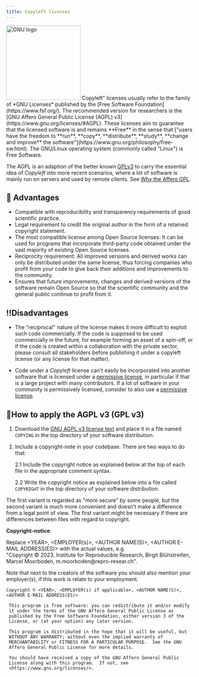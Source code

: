```yaml
---
title: Copyleft licenses
---
```



<Image src={gnu} alt="GNU logo" width="200px"/>
Copyleft" licenses usually refer to the family of *GNU Licenses* published by the [Free Software Foundation](https://www.fsf.org/). The recommended version for researchers is the [GNU Affero General Public License (AGPL) v3](https://www.gnu.org/licenses/#AGPL). These licenses aim to guarantee that the licensed software is and remains **Free** in the sense that ["users have the freedom to **run**, **copy**, **distribute**, **study**, **change and improve** the software"](https://www.gnu.org/philosophy/free-sw.html). The GNU/Linux operating system (commonly called "Linux") is Free Software.

The AGPL is an adaption of the better known [GPLv3](https://www.gnu.org/licenses/quick-guide-gplv3.html) to carry the essential idea of *Copyleft* into more recent scenarios, where a lot of software is mainly run on servers and used by remote clients. See [Why the Affero GPL](https://www.gnu.org/licenses/why-affero-gpl.html).

## 🚀 Advantages

+ Compatible with reproducibility and transparency requirements of good scientific practice.
+ Legal requirement to credit the original author in the form of a retained copyright statement.
+ The most compatible license among Open Source licenses: It can be used for programs that incorporate third-party code obtained under the vast majority of existing Open Source licenses.
+ Reciprocity requirement: All improved versions and derived works can only be distributed under the same license, thus forcing companies who profit from your code to give back their additions and improvements to the community.
+ Ensures that future improvements, changes and derived versions of the software remain Open Source so that the scientific community and the general public continue to profit from it. 

## ‼️Disadvantages

+ The "reciprocal" nature of the license makes it more difficult to exploit such code commercially. If the code is supposed to be used commercially in the future, for example forming an asset of a spin-off, or if the code is created within a collaboration with the private sector, please consult all stakeholders before publishing it under a copyleft license (or any license for that matter).

+ Code under a *Copyleft* license can't easily be incorporated into another software that is licensed under a [permissive license](https://git-int.thuenen.de/rdm/info/-/wikis/Guide-to-Research-Software-Licensing/Permissive-License), in particular if that is a large project with many contributors. If a lot of software in your community is permissively licensed, consider to also use a [permissive license](https://git-int.thuenen.de/rdm/info/-/wikis/Guide-to-Research-Software-Licensing/Permissive-License).

## 📝How to apply the AGPL v3 (GPL v3)

1. Download the [GNU AGPL v3 license
text](https://www.gnu.org/licenses/agpl-3.0.txt) and place it in a file named
`COPYING` in the top directory of your software distribution.

2. Include a copyright-note in your codebase. There are two ways to do that:

   2.1 Include the copyright notice as explained below at the top of each file in the appropriate comment syntax.

   2.2 Write the copyright notice as explained below into a file called `COPYRIGHT` in the top directory of your software distribution.

The first variant is regarded as "more secure" by some people, but the second variant is much more convenient and doesn't make a difference from a legal point of view. The first variant might be necessary if there are differences between files with regard to copyright. 

**Copyright-notice**:

Replace \<YEAR\>, \<EMPLOYER(s)\>, \<AUTHOR NAME(S)\>, \<AUTHOR E-MAIL ADDRESS(ES)\> with the actual values,
   e.g.     
"Copyright © 2023, Institute for Reproducible Research, Birgit Blühstreifen, Marcel Moorboden, m.moorboden\@repro-resear.ch".

Note that next to the creators of the software you should also mention your
employer(s), if this work is relate to your employment.
	
  ```
 Copyright © <YEAR>, <EMPLOYER(s) if applicable>, <AUTHOR NAME(S)>, <AUTHOR E-MAIL ADDRESS(ES)>

   This program is free software: you can redistribute it and/or modify
   it under the terms of the GNU Affero General Public License as
   published by the Free Software Foundation, either version 3 of the
   License, or (at your option) any later version.

   This program is distributed in the hope that it will be useful, but
   WITHOUT ANY WARRANTY; without even the implied warranty of
   MERCHANTABILITY or FITNESS FOR A PARTICULAR PURPOSE.  See the GNU
   Affero General Public License for more details.

   You should have received a copy of the GNU Affero General Public
   License along with this program.  If not, see
   <https://www.gnu.org/licenses/>.
```
    			

